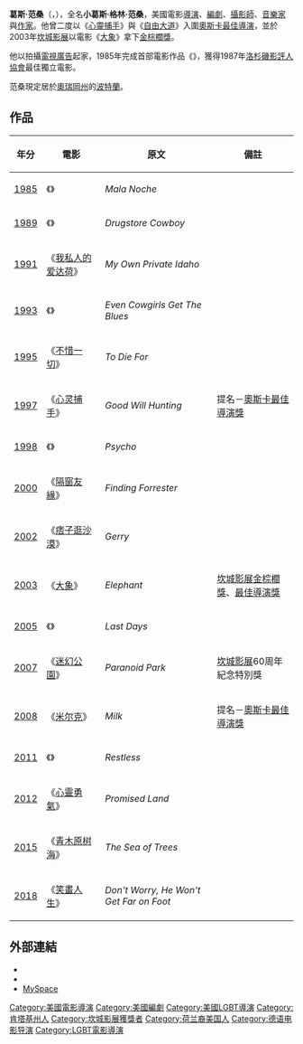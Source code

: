 {{BLP unsourced|time=2021-08-03T12:53:39+00:00}}
{{noteTA
|T=zh-hk:吉士·雲·辛; zh-tw:葛斯·范桑; zh-hans:格斯·范桑特;
|G1=Movie
|1=zh-hk:吉士·雲·辛; zh-tw:葛斯·范桑; zh-hans:格斯·范桑特;
|2=zh-hk:吉士; zh-tw:葛斯; zh-hans:格斯;
|3=zh-hk:雲·辛; zh-tw:范桑; zh-hans:范桑特;
}}
{{Infobox entertainer
| type = 導演
| name = 葛斯·范桑
| 原名 = Gus Van Sant
| image = Gus Van Sant Cannes 2015.jpg
| imagesize = 220px
| caption = 范桑於2015年的[[第68屆坎城影展|第68屆坎城影展]]上
| birthdate = {{birth date and age|1952|7|24}}
| location = [[美國|美國]][[肯塔基州|肯塔基州]][[路易斯維爾_(肯塔基州)|路易斯維爾]] 
| birthname = Gus Van Sant Jr.
| nationality = {{USA}}
| yearsactive = 1982至今
| occupation = [[導演|導演]]
| IMDb = 0001814
}}
'''葛斯·范桑'''（{{lang-en|Gus Van Sant}}，{{bd|1952年|7月24日}}），全名'''小葛斯·格林·范桑'''，美國電影[[導演|導演]]、[[編劇|編劇]]、[[攝影師|攝影師]]、[[音樂家|音樂家]]與[[作家|作家]]。他曾二度以《[[心靈捕手|心靈捕手]]》與《[[自由大道_(電影)|自由大道]]》入圍[[奧斯卡金像獎|奧斯卡]][[奧斯卡最佳導演獎|最佳導演]]，並於2003年[[坎城影展|坎城影展]]以電影《[[大象_(電影)|大象]]》拿下[[金棕櫚獎|金棕櫚獎]]。

他以拍攝[[電視廣告|電視廣告]]起家，1985年完成首部電影作品《{{le|夜未央|Mala Noche}}》，獲得1987年[[洛杉磯影評人協會|洛杉磯影評人協會]]最佳獨立電影。

范桑現定居於[[奧瑞岡州|奧瑞岡州]]的[[波特蘭|波特蘭]]。

==作品==
{| class="wikitable"
! 年分 !! 電影 !! 原文 !! 備註
|-
| [[1985年電影|1985]] || 《{{le|夜未央|Mala Noche}}》 || ''Mala Noche'' || 
|-
| [[1989年電影|1989]] || 《{{le|追陽光的少年|Drugstore Cowboy}}》 || ''Drugstore Cowboy'' || 
|-
| [[1991年電影|1991]] || 《[[我私人的爱达荷|我私人的爱达荷]]》 || ''My Own Private Idaho'' || 
|-
| [[1993年電影|1993]] || 《{{le|藍調牛仔妹|Even Cowgirls Get the Blues (film)}}》 || ''Even Cowgirls Get The Blues'' || 
|-
| [[1995年電影|1995]] || 《[[不惜一切_(电影)|不惜一切]]》 || ''To Die For'' || 
|-
| [[1997年電影|1997]] || 《[[心灵捕手|心灵捕手]]》 || ''Good Will Hunting'' || 提名－[[奧斯卡最佳導演獎|奧斯卡最佳導演獎]]
|-
| [[1998年電影|1998]] || 《{{le|98惊魂记|Psycho (1998 film)}}》 || ''Psycho'' || 
|-
| [[2000年電影|2000]] || 《[[隔窗友緣|隔窗友緣]]》 || ''Finding Forrester'' || 
|-
| [[2002年電影|2002]] || 《[[痞子逛沙漠|痞子逛沙漠]]》 || ''Gerry'' || 
|-
| [[2003年電影|2003]] || 《[[大象_(電影)|大象]]》 || ''Elephant'' || [[坎城影展|坎城影展]][[金棕櫚獎|金棕櫚獎]]、[[最佳導演獎|最佳導演獎]]
|-
| [[2005年電影|2005]] || 《{{le|超脫末日|Last Days (2005 film)}}》 || ''Last Days'' || 
|-
| [[2007年電影|2007]] || 《[[迷幻公園_(電影)|迷幻公園]]》 || ''Paranoid Park'' || [[坎城影展|坎城影展]]60周年紀念特別獎
|-
| [[2008年電影|2008]] || 《[[米尔克_(电影)|米尔克]]》 || ''Milk'' || 提名－[[奧斯卡最佳導演獎|奧斯卡最佳導演獎]]
|-
| [[2011年電影|2011]] || 《{{le|最後一次初戀|Restless (2011 film)}}》 || ''Restless'' || 
|-
| [[2012年電影|2012]] || 《[[心靈勇氣|心靈勇氣]]》 || ''Promised Land'' || 
|-
| [[2015年電影|2015]] || 《[[青木原树海|青木原树海]]》 || ''The Sea of Trees'' || 
|-
| [[2018年電影|2018]] || 《[[笑畫人生|笑畫人生]]》 || ''Don't Worry, He Won't Get Far on Foot'' || 
|}

==外部連結==
* {{imdb name|id=0001814}}
* {{douban people|1041021}}
* [http://www.myspace.com/gusvansant MySpace] {{Wayback|url=http://www.myspace.com/gusvansant |date=20210125022919 }}

{{Gus Van Sant}}
{{坎城影展最佳導演獎}}
{{國家影評人協會獎最佳導演}}
{{波士頓影評人協會獎最佳導演}}
{{國家影評人協會獎最佳劇本}}
{{Authority control}}
{{DEFAULTSORT:Van Sant, Gus}}
[[Category:美國電影導演|Category:美國電影導演]]
[[Category:美國編劇|Category:美國編劇]]
[[Category:美國LGBT導演|Category:美國LGBT導演]]
[[Category:肯塔基州人|Category:肯塔基州人]]
[[Category:坎城影展獲獎者|Category:坎城影展獲獎者]]
[[Category:荷兰裔美国人|Category:荷兰裔美国人]]
[[Category:德语电影导演|Category:德语电影导演]]
[[Category:LGBT電影導演|Category:LGBT電影導演]]